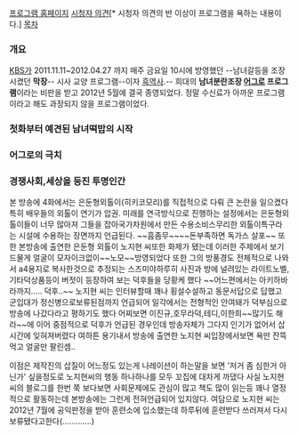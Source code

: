 [http://www.kbs.co.kr/1tv/sisa/tomorrow/ 프로그램 홈페이지]
[http://www.kbs.co.kr/1tv/sisa/tomorrow/board/index.html 시청자 의견][* 시청자 의견의 반 이상이 프로그램을 욕하는 내용이다.]
[[목차]]
=== 개요 ===
[[KBS]]가 2011.11.11~2012.04.27 까지 매주 금요일 10시에 방영했던 --남녀갈등을 조장시켰던 '''막장'''-- 시사 교양 프로그램--이자 [[흑역사]].-- 희대의 '''남녀분란조장 [[어그로]] 프로그램'''이라는 비판을 받고 2012년 5월에 결국 종영되었다.
정말 수신료가 아까운 프로그램이라고 해도 과장되지 않을 프로그램이었다.
=== 첫화부터 예견된 남녀떡밥의 시작 ===
=== 어그로의 극치 ===
=== 경쟁사회,세상을 등진 투명인간 ===
본 방송에 4화에서는 은둔형외톨이(히키코모리)를 직접적으로 다뤄 큰 논란을 일으켰다
특히 배우들의 외톨이 연기가 압권. 미래를 연극방식으로 진행하는 설정에서는 은둔형외톨이들이 너무 많아져 그들을 잡아국가차원에서 만든 수용소비스무리한 외톨이특구라는 시설에 수용하는 장면까지 언급된다. ~~흠좀무~~~~돈부족하면 독가스 살포~~ 
또한 본방송에 출연한 은둔형 외톨이 노지현 씨또한 화제가 됐는데 이러한 주제에서 보기드물게 얼굴이 모자이크없이~~노모~~방영되었다 또한 그의 방풍경도 전체적으로 나와서 a4용지로 복사한것으로 추정되는 스즈미야하루히 사진과 방에 널려있는 라이트노벨,기타덕상품등이 버젓이 등장하여 보는 덕후들을 당황케 했다 
~~어느편에서는 아키하바라까지..... 덕후..~~
노지현 씨는 인터뷰할때 꽤나 횡설수설하고 동문서답으로 답했고 군입대가 정신병으로보류된점까지 언급되어 일각에서는 전형적인 안여돼가 덕부심으로 방송에 나갔다라고 평하기도 했다 어찌보면 이진규,호무라덕,테디,이한희~~많기도 해라~~에 이어 중점적으로 덕후가 언급된 경우인데 방송자체가 그다지 인기가 없어서 삽시간에 잊혀져버렸다 여하튼 용기내서 방송에 출연한 노지현 씨입장에서보면 욕만 잔뜩먹고 얼굴만 팔린셈..

이점은 제작진의 삽질이 어느정도 있는게 나레이션이 하는말을 보면 '저거 좀 심한거 아닌가' 싶을정도로 노지현씨의 행동 하나하나를 모두 꼬집에 대차게 까댔다 사실 노지현씨의 블로그를 한번 쭉 보다보면 사회문제에도 관심이 많고 책도 많이 읽는등 꽤나 열정적으로 활동하는데 본방송에는 그런게 전혀언급되어 있지않다. 여담으로 노지현 씨는 2012년 7월에 공익판정을 받아 훈련소에 입소했는데 하루뒤에 훈련받다 쓰러져서 다시 보류됐다고한다(.............)


